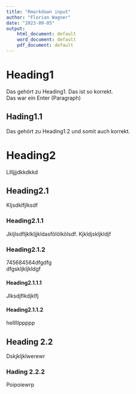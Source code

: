 ```yaml
---
title: "Rmarkdown input"
author: "Florian Wagner"
date: "2023-09-05"
output:
    html_document: default
    word_document: default
    pdf_document: default
---
```


# Heading1
Das gehört zu Heading1. Das ist so korrekt.  \
Das war ein Enter (Paragraph)  \

## Hading1.1
Das gehört zu Heading1.2 und somit auch korrekt.  \

# Heading2
Lllljjjdkkdkkd  \

## Heading2.1
Kljsdklfjlksdf  \

### Heading2.1.1
Jkljlsdfljklkljjkldasfölölkölsdf. Kjkldjskljkldjf  \

### Heading2.1.2
745684564dfgdfg  \
dfgskljkljkldgf  \

#### Heading2.1.1.1
Jlksdjflkdjklfj  \

#### Heading2.1.1.2
helllllppppp  \

## Heading 2.2
Dskjkljklwerewr  \

### Hading 2.2.2
Poipoiewrp
